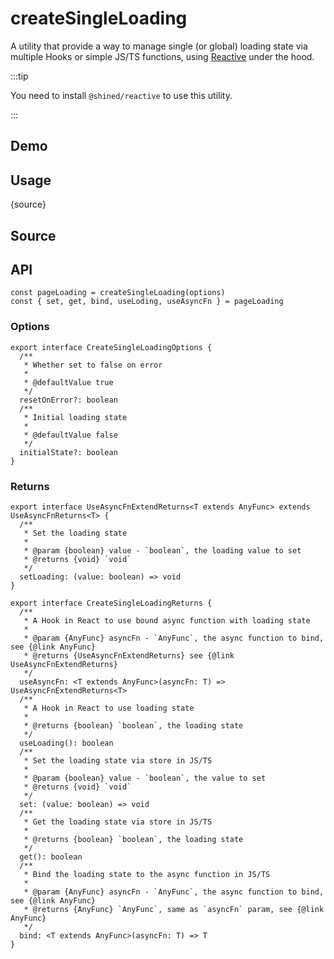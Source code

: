 # createSingleLoading


<HooksType category="ProUtilities" />

A utility that provide a way to manage single (or global) loading state via multiple Hooks or simple JS/TS functions, using [Reactive](https://sheinsight.github.io/reactive/) under the hood.


:::tip

You need to install `@shined/reactive` to use this utility.

<Installation npmName='@shined/reactive' />

:::

## Demo


<App />

## Usage


<RawCode>{source}</RawCode>

## Source


<Source />

## API

```tsx
const pageLoading = createSingleLoading(options)
const { set, get, bind, useLoding, useAsyncFn } = pageLoading
```

### Options

```tsx
export interface CreateSingleLoadingOptions {
  /**
   * Whether set to false on error
   *
   * @defaultValue true
   */
  resetOnError?: boolean
  /**
   * Initial loading state
   *
   * @defaultValue false
   */
  initialState?: boolean
}
```

### Returns

```tsx
export interface UseAsyncFnExtendReturns<T extends AnyFunc> extends UseAsyncFnReturns<T> {
  /**
   * Set the loading state
   *
   * @param {boolean} value - `boolean`, the loading value to set
   * @returns {void} `void`
   */
  setLoading: (value: boolean) => void
}

export interface CreateSingleLoadingReturns {
  /**
   * A Hook in React to use bound async function with loading state
   *
   * @param {AnyFunc} asyncFn - `AnyFunc`, the async function to bind, see {@link AnyFunc}
   * @returns {UseAsyncFnExtendReturns} see {@link UseAsyncFnExtendReturns}
   */
  useAsyncFn: <T extends AnyFunc>(asyncFn: T) => UseAsyncFnExtendReturns<T>
  /**
   * A Hook in React to use loading state
   *
   * @returns {boolean} `boolean`, the loading state
   */
  useLoading(): boolean
  /**
   * Set the loading state via store in JS/TS
   *
   * @param {boolean} value - `boolean`, the value to set
   * @returns {void} `void`
   */
  set: (value: boolean) => void
  /**
   * Get the loading state via store in JS/TS
   *
   * @returns {boolean} `boolean`, the loading state
   */
  get(): boolean
  /**
   * Bind the loading state to the async function in JS/TS
   *
   * @param {AnyFunc} asyncFn - `AnyFunc`, the async function to bind, see {@link AnyFunc}
   * @returns {AnyFunc} `AnyFunc`, same as `asyncFn` param, see {@link AnyFunc}
   */
  bind: <T extends AnyFunc>(asyncFn: T) => T
}
```
